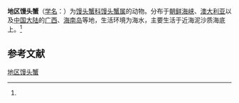 {{Speciesbox
| name = 地区馒头蟹
| status = 
| status_system = 
| image = 
| genus = Calappa
| species = terrae-reginae
| authority = (Ward, 1936)<ref name='id11521'>{{cite web| url =http://www.bioinfo.cn/db05/BjdwSpecies.php?action=view&id=11521| title =地区馒头蟹| work =《中国动物物种编目数据库》| publisher =中国科学院微生物研究所| author =中国科学院动物研究所| accessdate =2009-04-28| deadurl =yes| archiveurl =https://web.archive.org/web/20160305072844/http://www.bioinfo.cn/db05/BjdwSpecies.php?action=view&id=11521| archivedate =2016-03-05}}</ref>
}}

'''地区馒头蟹'''（[[学名|学名]]：{{lang|la|''Calappa terrae-reginae''}}）为[[馒头蟹科|馒头蟹科]][[馒头蟹属|馒头蟹属]]的动物。分布于[[朝鲜海峡|朝鲜海峡]]、[[澳大利亚|澳大利亚]]以及[[中国大陆|中国大陆]]的[[广西|广西]]、[[海南岛|海南岛]]等地，生活环境为海水，主要生活于近海泥沙质海底上。<ref name='id11521'/>

== 参考文献 ==
{{reflist}}

{{Wikispecies|Calappa terrae-reginae}}
{{Taxonbar|from=Q10928250}}

[[Category:馒头蟹属|地区馒头蟹]]


{{螃蟹小作品}}